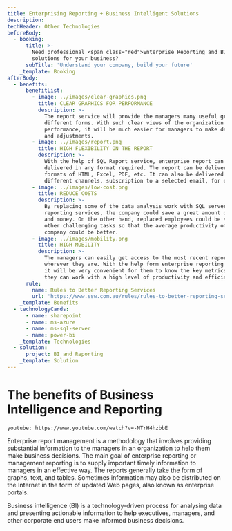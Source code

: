 ```yaml
---
title: Enterprising Reporting + Business Intelligent Solutions
description: 
techHeader: Other Technologies
beforeBody:
  - booking:
      title: >-
        Need professional <span class="red">Enterprise Reporting and BI</span>
        solutions for your business?
      subTitle: 'Understand your company, build your future'
    _template: Booking
afterBody:
  - benefits:
      benefitList:
        - image: ../images/clear-graphics.png
          title: CLEAR GRAPHICS FOR PERFORMANCE
          description: >-
            The report service will provide the managers many useful graphics in
            different forms. With such clear views of the organization's
            performance, it will be much easier for managers to make decisions
            and adjustments.
        - image: ../images/report.png
          title: HIGH FLEXIBILITY ON THE REPORT
          description: >-
            With the help of SQL Report service, enterprise report can be
            delivered in any format required. The report can be delivered in the
            formats of HTML, Excel, PDF, etc. It can also be delivered via
            different channels, subscription to a selected email, for example.
        - image: ../images/low-cost.png
          title: REDUCE COSTS
          description: >-
            By replacing some of the data analysis work with SQL server
            reporting services, the company could save a great amount of time
            and money. On the other hand, replaced employees could be settled to
            other challenging tasks so that the average productivity of the
            company could be better.
        - image: ../images/mobility.png
          title: HIGH MOBILITY
          description: >-
            The managers can easily get access to the most recent report
            wherever they are. With the help form enterprise reporting service,
            it will be very convenient for them to know the key metrics so that
            they can work with a high level of productivity and efficiency.
      rule:
        name: Rules to Better Reporting Services
        url: 'https://www.ssw.com.au/rules/rules-to-better-reporting-services'
    _template: Benefits
  - technologyCards:
      - name: sharepoint
      - name: ms-azure
      - name: ms-sql-server
      - name: power-bi
    _template: Technologies
  - solution:
      project: BI and Reporting
    _template: Solution
---
```


# The benefits of **Business Intelligence and Reporting**

`youtube: https://www.youtube.com/watch?v=-NTrH4hzbbE`

Enterprise report management is a methodology that involves providing substantial information to the managers in an organization to help them make business decisions. The main goal of enterprise reporting or management reporting is to supply important timely information to managers in an effective way. The reports generally take the form of graphs, text, and tables. Sometimes information may also be distributed on the Internet in the form of updated Web pages, also known as enterprise portals.

Business intelligence (BI) is a technology-driven process for analysing data and presenting actionable information to help executives, managers, and other corporate end users make informed business decisions.
